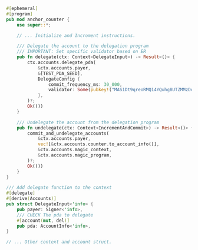 ```rust
#[ephemeral]
#[program]
pub mod anchor_counter {
    use super::*;

    // ... Initialize and Incroment instructions.

    /// Delegate the account to the delegation program
    /// IMPORTANT: Set specific validator based on ER
    pub fn delegate(ctx: Context<DelegateInput>) -> Result<()> {
        ctx.accounts.delegate_pda(
            &ctx.accounts.payer,
            &[TEST_PDA_SEED],
            DelegateConfig {
                commit_frequency_ms: 30_000,
                validator: Some(pubkey!("MAS1Dt9qreoRMQ14YQuhg8UTZMMzDdKhmkZMECCzk57")),
            },
        )?;
        Ok(())
    }

    /// Undelegate the account from the delegation program
    pub fn undelegate(ctx: Context<IncrementAndCommit>) -> Result<()> {
        commit_and_undelegate_accounts(
            &ctx.accounts.payer,
            vec![&ctx.accounts.counter.to_account_info()],
            &ctx.accounts.magic_context,
            &ctx.accounts.magic_program,
        )?;
        Ok(())
    }
}

/// Add delegate function to the context
#[delegate]
#[derive(Accounts)]
pub struct DelegateInput<'info> {
    pub payer: Signer<'info>,
    /// CHECK The pda to delegate
    #[account(mut, del)]
    pub pda: AccountInfo<'info>,
}

// ... Other context and account struct.
```
